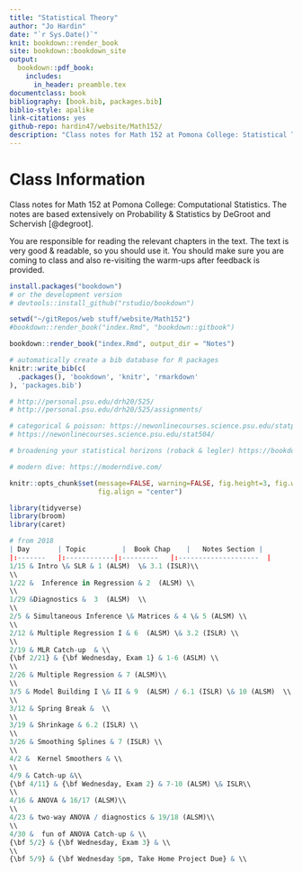 ```yaml
--- 
title: "Statistical Theory"
author: "Jo Hardin"
date: "`r Sys.Date()`"
knit: bookdown::render_book
site: bookdown::bookdown_site
output:
  bookdown::pdf_book:
    includes:
      in_header: preamble.tex
documentclass: book
bibliography: [book.bib, packages.bib]
biblio-style: apalike
link-citations: yes
github-repo: hardin47/website/Math152/
description: "Class notes for Math 152 at Pomona College: Statistical Theory.  The notes are based extensively on Probability & Statistics by DeGroot and Schervish."
---
```



# Class Information {-}

Class notes for Math 152 at Pomona College: Computational Statistics.  The notes are based extensively on Probability & Statistics by DeGroot and Schervish [@degroot].


You are responsible for reading the relevant chapters in the text.  The text is very good & readable, so you should use it.   You should make sure you are coming to class and also re-visiting the warm-ups after feedback is provided.

```r
install.packages("bookdown")
# or the development version
# devtools::install_github("rstudio/bookdown")

setwd("~/gitRepos/web stuff/website/Math152")
#bookdown::render_book("index.Rmd", "bookdown::gitbook")

bookdown::render_book("index.Rmd", output_dir = "Notes")
```


```r
# automatically create a bib database for R packages
knitr::write_bib(c(
  .packages(), 'bookdown', 'knitr', 'rmarkdown'
), 'packages.bib')
```



```r
# http://personal.psu.edu/drh20/525/
# http://personal.psu.edu/drh20/525/assignments/

# categorical & poisson: https://newonlinecourses.science.psu.edu/statprogram/stat504
# https://newonlinecourses.science.psu.edu/stat504/

# broadening your statistical horizons (roback & legler) https://bookdown.org/roback/bookdown-bysh/

# modern dive: https://moderndive.com/

```


```r
knitr::opts_chunk$set(message=FALSE, warning=FALSE, fig.height=3, fig.width=5, 
                      fig.align = "center")

library(tidyverse)
library(broom)
library(caret)
```

```r
# from 2018
| Day    	| Topic     	|  Book Chap   	|   Notes Section |
|:-------	|:------------|:---------	|:--------------------	|
1/15 & Intro \& SLR & 1 (ALSM)  \& 3.1 (ISLR)\\
\\
1/22 &  Inference in Regression & 2  (ALSM) \\
\\
1/29 &Diagnostics &  3  (ALSM)  \\
\\
2/5 & Simultaneous Inference \& Matrices & 4 \& 5 (ALSM) \\
\\
2/12 & Multiple Regression I & 6  (ALSM) \& 3.2 (ISLR) \\
\\
2/19 & MLR Catch-up  & \\
{\bf 2/21} & {\bf Wednesday, Exam 1} & 1-6 (ASLM) \\
\\
2/26 & Multiple Regression & 7 (ALSM)\\
\\
3/5 & Model Building I \& II & 9  (ALSM) / 6.1 (ISLR) \& 10 (ALSM)  \\
\\
3/12 & Spring Break &  \\
\\
3/19 & Shrinkage & 6.2 (ISLR) \\
\\
3/26 & Smoothing Splines & 7 (ISLR) \\
\\
4/2 &  Kernel Smoothers & \\
\\
4/9 & Catch-up &\\
{\bf 4/11} & {\bf Wednesday, Exam 2} & 7-10 (ALSM) \& ISLR\\
\\
4/16 & ANOVA & 16/17 (ALSM)\\
\\
4/23 & two-way ANOVA / diagnostics & 19/18 (ALSM)\\
\\
4/30 &  fun of ANOVA Catch-up & \\
{\bf 5/2} & {\bf Wednesday, Exam 3} & \\
\\
{\bf 5/9} & {\bf Wednesday 5pm, Take Home Project Due} & \\
```
